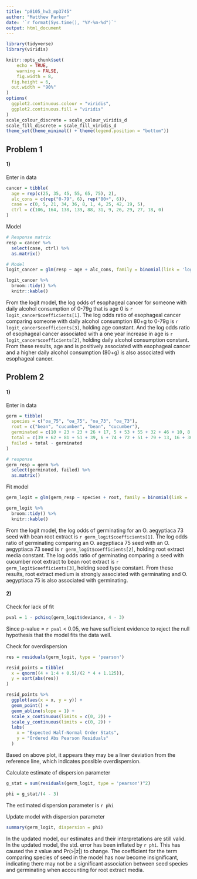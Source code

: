 ```yaml
---
title: "p8105_hw3_mp3745"
author: "Matthew Parker"
date: '`r format(Sys.time(), "%Y-%m-%d")`'
output: html_document
---
```


```r
library(tidyverse)
library(viridis)

knitr::opts_chunk$set(
	echo = TRUE,
	warning = FALSE,
	fig.width = 8, 
  fig.height = 6,
  out.width = "90%"
)
options(
  ggplot2.continuous.colour = "viridis",
  ggplot2.continuous.fill = "viridis"
)
scale_colour_discrete = scale_colour_viridis_d
scale_fill_discrete = scale_fill_viridis_d
theme_set(theme_minimal() + theme(legend.position = "bottom"))
```


## Problem 1

#### 1)

Enter in data
```r
cancer = tibble(
  age = rep(c(25, 35, 45, 55, 65, 75), 2),
  alc_cons = c(rep("0-79", 6), rep("80+", 6)),
  case = c(0, 5, 21, 34, 36, 8, 1, 4, 25, 42, 19, 5),
  ctrl = c(106, 164, 138, 139, 88, 31, 9, 26, 29, 27, 18, 0)
)
```

Model
```r
# Response matrix
resp = cancer %>% 
  select(case, ctrl) %>% 
  as.matrix()

# Model
logit_cancer = glm(resp ~ age + alc_cons, family = binomial(link = 'logit'), data = cancer)

logit_cancer %>% 
  broom::tidy() %>% 
  knitr::kable()
```

From the logit model, the log odds of esophageal cancer for someone with daily alcohol consumption of 0-79g that is age 0 is `r logit_cancer$coefficients[1]`. The log odds ratio of esophageal cancer comparing someone with daily alcohol consumption 80+g to 0-79g is `r logit_cancer$coefficients[3]`, holding age constant. And the log odds ratio of esophageal cancer associated with a one year increase in age is `r logit_cancer$coefficients[2]`, holding daily alcohol consumption constant. From these results, age and is positively associated with esophageal cancer and a higher daily alcohol consumption (80+g) is also associated with esophageal cancer.



## Problem 2

#### 1)

Enter in data
```r
germ = tibble(
  species = c("oa_75", "oa_75", "oa_73", "oa_73"),
  root = c("bean", "cucumber", "bean", "cucumber"),
  germinated = c(10 + 23 + 23 + 26 + 17, 5 + 53 + 55 + 32 + 46 + 10, 8 + 10 + 8 + 23 + 0, 3 + 22 + 15 + 32 + 3),
  total = c(39 + 62 + 81 + 51 + 39, 6 + 74 + 72 + 51 + 79 + 13, 16 + 30 + 28 + 45 + 4, 12 + 41 + 30 + 51 + 7),
  failed = total - germinated
)

# response
germ_resp = germ %>% 
  select(germinated, failed) %>% 
  as.matrix()
```

Fit model
```r
germ_logit = glm(germ_resp ~ species + root, family = binomial(link = 'logit'), data = germ)

germ_logit %>% 
  broom::tidy() %>% 
  knitr::kable()
```

From the logit model, the log odds of germinating for an O. aegyptiaca 73 seed with bean root extract is `r germ_logit$coefficients[1]`. The log odds ratio of germinating comparing an O. aegyptiaca 75 seed with an O. aegyptiaca 73 seed is `r germ_logit$coefficients[2]`, holding root extract media constant. The log odds ratio of germinating comparing a seed with cucumber root extract to bean root extract is `r germ_logit$coefficients[3]`, holding seed type constant. From these results, root extract medium is strongly associated with germinating and O. aegyptiaca 75 is also associated with germinating.


#### 2)

Check for lack of fit
```r
pval = 1 - pchisq(germ_logit$deviance, 4 - 3)
```

Since p-value = `r pval` < 0.05, we have sufficient evidence to reject the null hypothesis that the model fits the data well.


Check for overdispersion
```r
res = residuals(germ_logit, type = 'pearson')

resid_points = tibble(
  x = qnorm((4 + 1:4 + 0.5)/(2 * 4 + 1.125)),
  y = sort(abs(res))
)

resid_points %>% 
  ggplot(aes(x = x, y = y)) +
  geom_point() + 
  geom_abline(slope = 1) + 
  scale_x_continuous(limits = c(0, 2)) +
  scale_y_continuous(limits = c(0, 2)) +
  labs(
    x = "Expected Half-Normal Order Stats",
    y = "Ordered Abs Pearson Residuals"
  )
```


Based on above plot, it appears they may be a liner deviation from the reference line, which indicates possible overdispersion.

Calculate estimate of dispersion parameter
```r
g_stat = sum(residuals(germ_logit, type = 'pearson')^2)

phi = g_stat/(4 - 3)
```

The estimated dispersion parameter is `r phi`

Update model with dispersion parameter
```r
summary(germ_logit, dispersion = phi)
```

In the updated model, our estimates and their interpretations are still valid. In the updated model, the std. error has been inflated by `r phi`. This has caused the z value and Pr(>|z|) to change. The coefficient for the term comparing species of seed in the model has now become insignificant, indicating there may not be a significant association between seed species and germinating when accounting for root extract media.